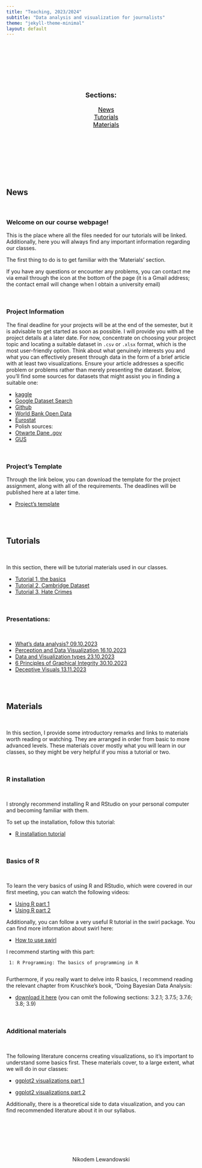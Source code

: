 ```yaml
---
title: "Teaching, 2023/2024"
subtitle: "Data analysis and visualization for journalists"
theme: "jekyll-theme-minimal"
layout: default
---
```


<head>

<meta charset="utf-8">
<meta name="viewport" content="width=device-width, initial-scale=1">
<link rel="stylesheet" href="https://cdnjs.cloudflare.com/ajax/libs/font-awesome/4.7.0/css/font-awesome.min.css">


<style>
#toc_container {
    background: transparent; /* Set the background to transparent */
    border: none;
    padding: 10px; /* Add padding to create space between content and box */
    max-width: 400px; /* Set a maximum width for the container */
    margin: 50px auto; /* Center the container horizontally using margin: 0 auto; */
    text-align: center;
}

.toc_title {
    font-size: 18px;
    font-weight: 700;
    text-align: center;
}

#toc_container li, #toc_container ul, #toc_container ul li{
    list-style: outside none none !important;
    font-size: 16px;        
}

#toc_container a {
    color: #000;
}
</style>

</head>


&nbsp; <br>
&nbsp; <br>
&nbsp; <br>


<div id="toc_container">
<p class="toc_title">Sections:</p>
<ul class="toc_list">
<li><a href="#news">News</a></li>
<li><a href="#tutorials">Tutorials</a></li>
<li><a href="#materials">Materials</a></li>
</ul>
</div>


&nbsp; <br>
&nbsp; <br>
&nbsp; <br>


<h2 id="news">News</h2>

&nbsp; <br>


### Welcome on our course webpage!

This is the place where all the files needed for our tutorials will be linked. Additionally, here you will always find any important information regarding our classes.

The first thing to do is to get familiar with the 'Materials' section.

If you have any questions or encounter any problems, you can contact me via email through the icon at the bottom of the page (it is a Gmail address; the contact email will change when I obtain a university email)


&nbsp; <br>

### Project Information

The final deadline for your projects will be at the end of the semester, but it is advisable to get started as soon as possible. I will provide you with all the project details at a later date. For now, concentrate on choosing your project topic and locating a suitable dataset in `.csv` or `.xlsx` format, which is the most user-friendly option. Think about what genuinely interests you and what you can effectively present through data in the form of a brief article with at least two visualizations. Ensure your article addresses a specific problem or problems rather than merely presenting the dataset. Below, you'll find some sources for datasets that might assist you in finding a suitable one:


- <a href="https://www.kaggle.com/datasets">kaggle</a>         
- <a href="https://datasetsearch.research.google.com/">Google Dataset Search</a>        
- <a href="https://github.com/search?q=dataset+&type=repositories">Github</a> 
- <a href=" https://data.worldbank.org/">World Bank Open Data</a> 
- <a href="https://ec.europa.eu/eurostat/web/main/data/database">Eurostat</a>       
- Polish sources:      
- <a href="https://dane.gov.pl/pl">Otwarte Dane .gov</a>         
- <a href="https://stat.gov.pl/banki-i-bazy-danych/">GUS</a>           


&nbsp; <br>

### Project's Template

Through the link below, you can download the template for the project assignment, along with all of the requirements. The deadlines will be published here at a later time.

- <a href="https://github.com/Niklewa/Niklewa.github.io/raw/main/materials/projectsTemplate.zip">Project's template</a>



&nbsp; <br>
&nbsp; <br>

<h2 id="tutorials">Tutorials</h2>

&nbsp; <br>

In this section, there will be tutorial materials used in our classes.

- <a href="https://github.com/Niklewa/Niklewa.github.io/raw/main/materials/tut1TheBasics.zip">Tutorial 1, the basics</a>
- <a href="https://github.com/Niklewa/Niklewa.github.io/raw/main/materials/tut2CambridgeDataset.zip">Tutorial 2, Cambridge Dataset</a>
- <a href="https://github.com/Niklewa/Niklewa.github.io/raw/main/materials/tut3hateCrimest.zip">Tutorial 3, Hate Crimes</a>


&nbsp; <br>

### Presentations:

&nbsp; <br>


- <a href="https://github.com/Niklewa/Niklewa.github.io/raw/main/materials/presentations/whatIsDataAnalysisP1.pdf">What's data analysis? 09.10.2023</a>
- <a href="https://github.com/Niklewa/Niklewa.github.io/raw/main/materials/presentations/perceptionAndDataAnalysisP2.pdf">Perception and Data Visualization 16.10.2023</a>
- <a href="https://github.com/Niklewa/Niklewa.github.io/raw/main/materials/presentations/DataandVisualizationTypesP3.pdf">Data and Visualization types 23.10.2023</a>
- <a href="https://github.com/Niklewa/Niklewa.github.io/raw/main/materials/presentations/principlesOfDataVisualizationP4.pdf">6 Principles of Graphical Integrity 30.10.2023</a>
- <a href="https://github.com/Niklewa/Niklewa.github.io/raw/main/materials/presentations/deceptiveVisualsP5.pdf">Deceptive Visuals 13.11.2023</a>

&nbsp; <br>
&nbsp; <br>

<h2 id="materials">Materials</h2>

&nbsp; <br>

In this section, I provide some introductory remarks and links to materials worth reading or watching. They are arranged in order from basic to more advanced levels. These materials cover mostly what you will learn in our classes, so they might be very helpful if you miss a tutorial or two.

&nbsp; <br>

### R installation

&nbsp; <br>

I strongly recommend installing R and RStudio on your personal computer and becoming familiar with them.

To set up the installation, follow this tutorial:

- <a href="https://www.youtube.com/watch?v=YrEe2TLr3MI">R installation tutorial</a>



&nbsp; <br>

### Basics of R 

&nbsp; <br>

To learn the very basics of using R and RStudio, which were covered in our first meeting, you can watch the following videos:

- <a href="https://www.youtube.com/watch?v=FIrsOBy5k58">Using R part 1</a>           
- <a href="https://www.youtube.com/watch?v=FY8BISK5DpM ">Using R part 2</a>


Additionally, you can follow a very useful R tutorial in the swirl package. You can find more information about swirl here:


-  <a href="https://swirlstats.com/students.html">How to use swirl</a>

I recommend starting with this part:

     1: R Programming: The basics of programming in R
     

Furthermore, if you really want to delve into R basics, I recommend reading the relevant chapter from Kruschke's book, "Doing Bayesian Data Analysis: 


- <a href="https://github.com/Niklewa/Niklewa.github.io/raw/main/materials/Ch3_Kruschke.pdf">download it here</a> (you can omit the following sections: 3.2.1; 3.7.5; 3.7.6; 3.8; 3.9)




&nbsp; <br>

### Additional materials

&nbsp; <br>

The following literature concerns creating visualizations, so it's important to understand some basics first. These materials cover, to a large extent, what we will do in our classes:



- <a href="https://r4ds.had.co.nz/data-visualisation.html">ggplot2 visualizations part 1</a>

- <a href="https://rkabacoff.github.io/datavis/">ggplot2 visualizations part 2</a>



Additionally, there is a theoretical side to data visualization, and you can find recommended literature about it in our syllabus.



&nbsp; <br>
&nbsp; <br>
&nbsp; <br>
&nbsp; <br>
&nbsp; <br>



<div class="footer">  
<center>

<p style="text-align:center;font-size:14px">Nikodem Lewandowski</p>  
&nbsp; &nbsp; <a href=mailto:"nikodemlewandowski@gmail.com/"><i class="fa fa-envelope" style="font-size:18px;color:grey"></i></a> &nbsp; &nbsp;
<a href="https://github.com/Niklewa"><i class="fa fa-github" style="font-size:18px;color:grey"></i></a> &nbsp; &nbsp;
<a href="https://www.linkedin.com/in/nikodem-lewandowski-96b482244/"><i class="fa fa-linkedin-square" style="font-size:18px;color:grey"></i></a> &nbsp; &nbsp;
<a href="https://www.facebook.com/nikodem.lewandowski.754"><i class="fa fa-facebook-f" style="font-size:18px;color:grey"></i></a> &nbsp; &nbsp;

 
</center>
</div>  
















